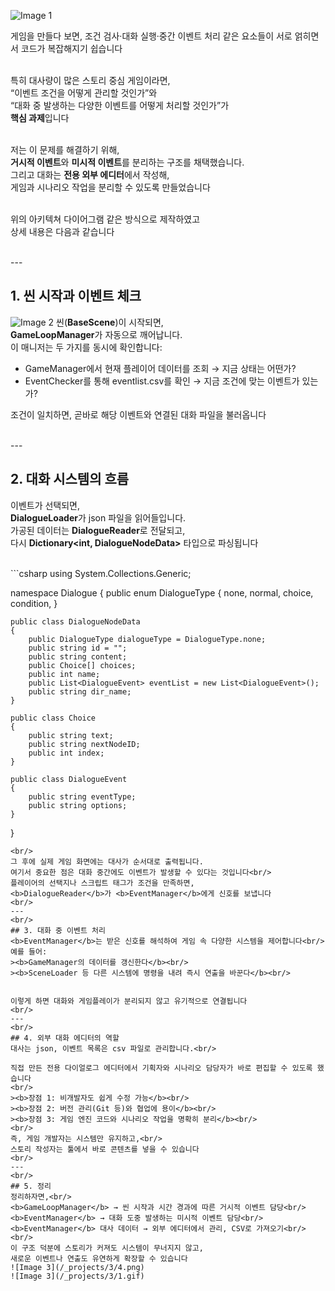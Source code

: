 ![Image 1](/_projects/3/3.gif)

게임을 만들다 보면, 조건 검사·대화 실행·중간 이벤트 처리 같은 요소들이 서로 얽히면서 코드가 복잡해지기 쉽습니다  
<br/>

특히 대사량이 많은 스토리 중심 게임이라면,  
“이벤트 조건을 어떻게 관리할 것인가”와  
“대화 중 발생하는 다양한 이벤트를 어떻게 처리할 것인가”가  
<b>핵심 과제</b>입니다  
<br/>

저는 이 문제를 해결하기 위해,  
<b>거시적 이벤트</b>와 <b>미시적 이벤트</b>를 분리하는 구조를 채택했습니다.  
그리고 대화는 <b>전용 외부 에디터</b>에서 작성해,  
게임과 시나리오 작업을 분리할 수 있도록 만들었습니다  
<br/>

위의 아키텍쳐 다이어그램 같은 방식으로 제작하였고  
상세 내용은 다음과 같습니다  

<br/>
---
<br/>

## 1. 씬 시작과 이벤트 체크
![Image 2](/_projects/3/2.png)
씬(<b>BaseScene</b>)이 시작되면,  
<b>GameLoopManager</b>가 자동으로 깨어납니다.  
이 매니저는 두 가지를 동시에 확인합니다:  

- GameManager에서 현재 플레이어 데이터를 조회 → 지금 상태는 어떤가?  
- EventChecker를 통해 eventlist.csv를 확인 → 지금 조건에 맞는 이벤트가 있는가?  

조건이 일치하면, 곧바로 해당 이벤트와 연결된 대화 파일을 불러옵니다  

<br/>
---
<br/>

## 2. 대화 시스템의 흐름

이벤트가 선택되면,  
<b>DialogueLoader</b>가 json 파일을 읽어들입니다.  
가공된 데이터는 <b>DialogueReader</b>로 전달되고,  
다시 <b>Dictionary&lt;int, DialogueNodeData&gt;</b> 타입으로 파싱됩니다  

<br/>
```csharp
using System.Collections.Generic;

namespace Dialogue
{
    public enum DialogueType
    {
        none, normal, choice, condition,
    }

    public class DialogueNodeData
    {
        public DialogueType dialogueType = DialogueType.none;
        public string id = "";
        public string content;
        public Choice[] choices;
        public int name;
        public List<DialogueEvent> eventList = new List<DialogueEvent>();
        public string dir_name;
    }

    public class Choice
    {
        public string text;
        public string nextNodeID;
        public int index;
    }

    public class DialogueEvent
    {
        public string eventType;
        public string options;
    }
}
```
<br/>
그 후에 실제 게임 화면에는 대사가 순서대로 출력됩니다.
여기서 중요한 점은 대화 중간에도 이벤트가 발생할 수 있다는 것입니다<br/>
플레이어의 선택지나 스크립트 태그가 조건을 만족하면,
<b>DialogueReader</b>가 <b>EventManager</b>에게 신호를 보냅니다
<br/> 
--- 
<br/>
## 3. 대화 중 이벤트 처리
<b>EventManager</b>는 받은 신호를 해석하여 게임 속 다양한 시스템을 제어합니다<br/>
예를 들어:
><b>GameManager의 데이터를 갱신한다</b><br/>
><b>SceneLoader 등 다른 시스템에 명령을 내려 즉시 연출을 바꾼다</b><br/>


이렇게 하면 대화와 게임플레이가 분리되지 않고 유기적으로 연결됩니다
<br/> 
--- 
<br/>
## 4. 외부 대화 에디터의 역할
대사는 json, 이벤트 목록은 csv 파일로 관리합니다.<br/>

직접 만든 전용 다이얼로그 에디터에서 기획자와 시나리오 담당자가 바로 편집할 수 있도록 했습니다
<br/>
><b>장점 1: 비개발자도 쉽게 수정 가능</b><br/>
><b>장점 2: 버전 관리(Git 등)와 협업에 용이</b><br/>
><b>장점 3: 게임 엔진 코드와 시나리오 작업을 명확히 분리</b><br/>
<br/>
즉, 게임 개발자는 시스템만 유지하고,<br/> 
스토리 작성자는 툴에서 바로 콘텐츠를 넣을 수 있습니다
<br/> 
--- 
<br/>
## 5. 정리
정리하자면,<br/> 
<b>GameLoopManager</b> → 씬 시작과 시간 경과에 따른 거시적 이벤트 담당<br/> 
<b>EventManager</b> → 대화 도중 발생하는 미시적 이벤트 담당<br/> 
<b>EventManager</b> 대사 데이터 → 외부 에디터에서 관리, CSV로 가져오기<br/> 
<br/> 
이 구조 덕분에 스토리가 커져도 시스템이 무너지지 않고,
새로운 이벤트나 연출도 유연하게 확장할 수 있습니다
![Image 3](/_projects/3/4.png)
![Image 3](/_projects/3/1.gif)